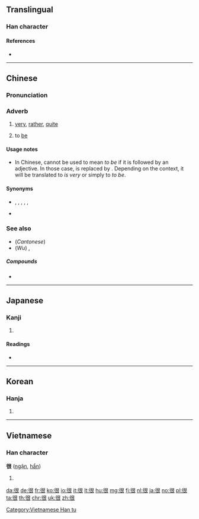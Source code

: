 ==Translingual==
{{stroke order|strokes=9}}
{{stroke order|type=animate}}

===Han character===
{{Han char|rn=60|rad=彳|as=06|sn=9|four=27232|canj=HOAV|ids=⿰彳艮}}

====References====
* {{Han ref|kx=0366.130|dkj=10093|dj=0687.070|hdz=20822.010|uh=5F88|ud=24456|bh=ABDC|bd=43996}}

----

==Chinese==
{{zh-forms}}

===Pronunciation===
{{zh-pron
|m=hěn
|ma=y
|c=han2
|h=pfs=hàn
|mn=hún
|w=2hen
|mc=y
|oc=y
|cat=adv
}}

===Adverb===
{{zh-adv}}

# {{label|zh|Beginning Mandarin|sort=hen3}} [[very]], [[rather]], [[quite]]
#: {{zh-usex|我 很 喜歡。|I like it very much.}}
# {{non-gloss definition|(when linking a noun and an adjective)}} to [[be]]
#: {{zh-usex|我 '''很''' 餓。|I am hungry.}}

====Usage notes====
* In Chinese, {{zh-l|是}} cannot be used to mean ''to be'' if it is followed by an adjective. In those case, {{lang|zh|是}} is replaced by {{zh-l|很}}. Depending on the context, it will be translated to ''is very'' or simply to ''to be''.
*: {{zh-usex|他 很 高興。|He is (very) happy}}

====Synonyms====
* {{zh-l|非常|very, highly}}, {{zh-l|十分|extremely}}, {{zh-l|太|extremely, too much}}, {{zh-l|挺|very}}, {{zh-l|好}}, {{zh-l|蠻/蛮|very}}
* {{zh-l|是|to be}}

===See also===
* (''Cantonese'') {{zh-l|*好}}
* (''Wu'') {{zh-l|*蠻}}, {{zh-l|*老}}

=====Compounds=====
* {{zh-l|很少}}

----

==Japanese==

===Kanji===
{{ja-kanji|grade=|rs=彳06}}

# {{defn|lang=ja|sort=彳06}}

====Readings====
* {{ja-readings|on=[[こん]] (kon)|kun=[[もとる]] (motoru)}}

----

==Korean==

===Hanja===
{{ko-hanja|hangeul=흔|eumhun=|rv=heun|mr=hŭn|y=hun}}

# {{defn|lang=ko|sort=彳06}}

----

==Vietnamese==

===Han character===
'''很''' ([[ngận]], [[hẩn]])

# {{defn|lang=vi}}

[[Category:Vietnamese Han tu]]

[[da:很]]
[[de:很]]
[[fr:很]]
[[ko:很]]
[[io:很]]
[[it:很]]
[[lt:很]]
[[hu:很]]
[[mg:很]]
[[fj:很]]
[[nl:很]]
[[ja:很]]
[[no:很]]
[[pl:很]]
[[ta:很]]
[[th:很]]
[[chr:很]]
[[uk:很]]
[[zh:很]]